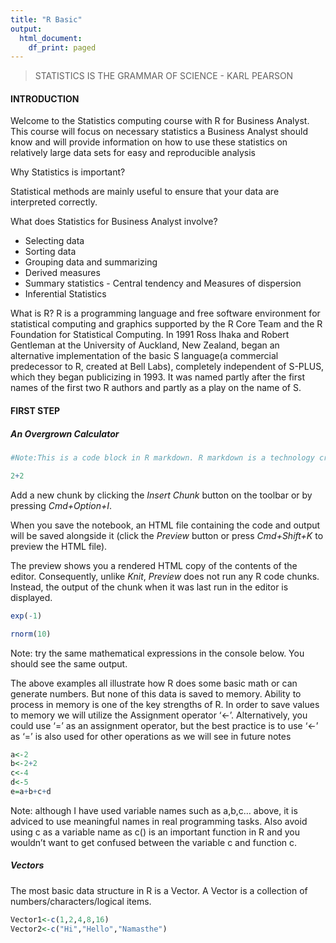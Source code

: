 ```yaml
---
title: "R Basic"
output:
  html_document:
    df_print: paged
---
```


> 
STATISTICS IS THE GRAMMAR OF SCIENCE - KARL PEARSON

#### INTRODUCTION ####
Welcome to the Statistics computing course with R for Business Analyst. This course will focus on necessary statistics a Business Analyst should know and will provide information on how to use these statistics on relatively large data sets for easy and reproducible analysis 

Why Statistics is important?

Statistical methods are mainly useful to ensure that your data are interpreted correctly. 

What does Statistics for Business Analyst involve?

- Selecting data
- Sorting data
- Grouping data and summarizing
- Derived measures
- Summary statistics - Central tendency and Measures of dispersion
- Inferential Statistics

What is R?
R is a programming language and free software environment for statistical computing and graphics supported by the R Core Team and the R Foundation for Statistical Computing. In 1991 Ross Ihaka and Robert Gentleman at the University of Auckland, New Zealand, began an alternative implementation of the basic S language(a commercial predecessor to R, created at Bell Labs), completely independent of S-PLUS, which they began publicizing in 1993. It was named partly after the first names of the first two R authors and partly as a play on the name of S.

#### FIRST STEP ####

##### An Overgrown Calculator #####


```r
#Note:This is a code block in R markdown. R markdown is a technology created combining R and markdown to facilitate notebooks, readouts etc. With recent updates you can author powerpoint presentations and books. Use '#' to right a comment such as this one. Or type a mathematical expression such as below:

2+2

```

Add a new chunk by clicking the *Insert Chunk* button on the toolbar or by pressing *Cmd+Option+I*.

When you save the notebook, an HTML file containing the code and output will be saved alongside it (click the *Preview* button or press *Cmd+Shift+K* to preview the HTML file). 

The preview shows you a rendered HTML copy of the contents of the editor. Consequently, unlike *Knit*, *Preview* does not run any R code chunks. Instead, the output of the chunk when it was last run in the editor is displayed.

```r
exp(-1)
```

```r
rnorm(10)
```

Note: try the same mathematical expressions in the console below. You should see the same output.

The above examples all illustrate how R does some basic math or can generate numbers. But none of this data is saved to memory. Ability to process in memory is one of the key strengths of R. In order to save values to memory we will utilize the Assignment operator '<-'. Alternatively, you could use '=' as an assignment operator, but the best practice is to use '<-' as '=' is also used for other operations as we will see in future notes

```r
a<-2
b<-2+2
c<-4
d<-5
e=a+b+c+d
```

Note: although I have used variable names such as a,b,c... above, it is adviced to use meaningful names in real programming tasks. Also avoid using c as a variable name as c() is an important function in R and you wouldn't want to get confused between the variable c and function c. 

##### Vectors #####

The most basic data structure in R is a Vector. A Vector is a collection of numbers/characters/logical items. 
```r
Vector1<-c(1,2,4,8,16)
Vector2<-c("Hi","Hello","Namasthe")
```


